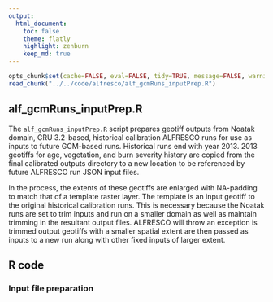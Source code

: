 ```yaml
---
output:
  html_document:
    toc: false
    theme: flatly
    highlight: zenburn
    keep_md: true
---
```


```r
opts_chunk$set(cache=FALSE, eval=FALSE, tidy=TRUE, message=FALSE, warning=FALSE)
read_chunk("../../code/alfresco/alf_gcmRuns_inputPrep.R")
```

##
##
## alf_gcmRuns_inputPrep.R

The `alf_gcmRuns_inputPrep.R` script prepares geotiff outputs from Noatak domain, CRU 3.2-based, historical calibration ALFRESCO runs for use as inputs to future GCM-based runs.
Historical runs end with year 2013.
2013 geotiffs for age, vegetation, and burn severity history are copied from the final calibrated outputs directory to a new location to be referenced by future ALFRESCO run JSON input files.

In the process, the extents of these geotiffs are enlarged with NA-padding to match that of a template raster layer.
The template is an input geotiff to the original historical calibration runs.
This is necessary because the Noatak runs are set to trim inputs and run on a smaller domain as well as maintain trimming in the resultant output files.
ALFRESCO will throw an exception is trimmed output geotiffs with a smaller spatial extent are then passed as inputs to a new run along with other fixed inputs of larger extent.

## R code

### Input file preparation

```r
```
